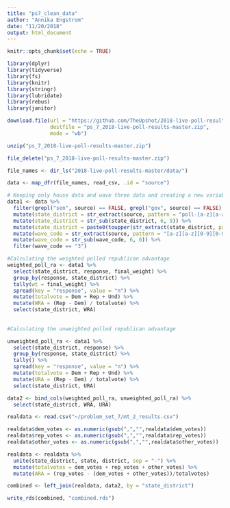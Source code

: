 ```yaml
---
title: "ps7_clean_data"
author: "Annika Engstrom"
date: "11/20/2018"
output: html_document
---
```


```r
knitr::opts_chunk$set(echo = TRUE)

library(dplyr)
library(tidyverse)
library(fs)
library(knitr)
library(stringr)
library(lubridate)
library(rebus)
library(janitor)

download.file(url = "https://github.com/TheUpshot/2018-live-poll-results/archive/master.zip",
              destfile = "ps_7_2018-live-poll-results-master.zip",
              mode = "wb")

unzip("ps_7_2018-live-poll-results-master.zip")

file_delete("ps_7_2018-live-poll-results-master.zip")

file_names <- dir_ls("2018-live-poll-results-master/data/")

data <- map_dfr(file_names, read_csv, .id = "source")

```

```r

# Keeping only house data and wave three data and creating a new variable called state district
data1 <- data %>%
  filter(grepl("sen", source) == FALSE, grepl("gov", source) == FALSE) %>%
  mutate(state_district = str_extract(source, pattern = "poll-[a-z][a-z][0-9][0-9]")) %>% 
  mutate(state_district = str_sub(state_district, 6, 9)) %>%
  mutate(state_district = paste0(toupper(str_extract(state_district, pattern = "[a-z][a-z]")), "-", str_extract(state_district, pattern = "\\d\\d"))) %>%
  mutate(wave_code = str_extract(source, pattern = "[a-z][a-z][0-9][0-9]-[0-9]")) %>%
  mutate(wave_code = str_sub(wave_code, 6, 6)) %>%
  filter(wave_code == "3")

#Calculating the weighted polled republican advantage
weighted_poll_ra <- data1 %>%
  select(state_district, response, final_weight) %>%
  group_by(response, state_district) %>%
  tally(wt = final_weight) %>%
  spread(key = "response", value = "n") %>%
  mutate(totalvote = Dem + Rep + Und) %>%
  mutate(WRA = (Rep - Dem) / totalvote) %>%
  select(state_district, WRA)
  
  
#Calculating the unweighted polled republican advantage  

unweighted_poll_ra <- data1 %>%
  select(state_district, response) %>%
  group_by(response, state_district) %>%
  tally() %>%
  spread(key = "response", value = "n") %>%
  mutate(totalvote = Dem + Rep + Und) %>%
  mutate(URA = (Rep - Dem) / totalvote) %>%
  select(state_district, URA)

data2 <- bind_cols(weighted_poll_ra, unweighted_poll_ra) %>%
  select(state_district, WRA, URA)

```

```r

realdata <- read.csv("~/problem_set_7/mt_2_results.csv")

realdata$dem_votes <- as.numeric(gsub(",","",realdata$dem_votes))
realdata$rep_votes <- as.numeric(gsub(",","",realdata$rep_votes))
realdata$other_votes <- as.numeric(gsub(",","",realdata$other_votes))

realdata <- realdata %>%
  unite(state_district, state, district, sep = "-") %>%
  mutate(totalvotes = dem_votes + rep_votes + other_votes) %>%
  mutate(ARA = (rep_votes - (dem_votes + other_votes))/totalvotes)

combined <- left_join(realdata, data2, by = "state_district")

write_rds(combined, "combined.rds")

```

